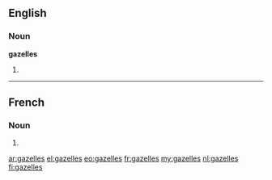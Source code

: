 ==English==

===Noun===
'''gazelles'''

# {{plural of|gazelle}}

----

==French==

===Noun===
{{head|fr|plural}} {{f|p}}

# {{plural of|gazelle|lang=fr}}

[[ar:gazelles]]
[[el:gazelles]]
[[eo:gazelles]]
[[fr:gazelles]]
[[my:gazelles]]
[[nl:gazelles]]
[[fi:gazelles]]
